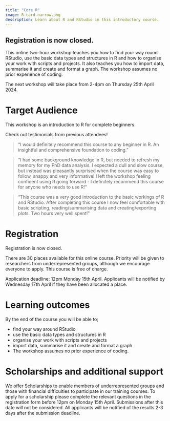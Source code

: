 ```yaml
---
title: "Core R"
image: R-card-narrow.png
description: Learn about R and RStudio in this introductory course.
---
```

::: {.callout-note appearance="tip"}

# Registration is now closed.

:::

This online two-hour workshop teaches you how to find your way round RStudio, use the basic data types and structures in R and how to organise your work with scripts and projects. It also teaches you how to import data, summarise it and create and format a graph. The workshop assumes no prior experience of coding.

The next workshop will take place from 2-4pm on Thursday 25th April 2024. 

# Target Audience

This workshop is an introduction to R for complete beginners. 

Check out testimonials from previous attendees!

> "I would definitely recommend this course to any beginner in R. An insightful and comprehensive foundation to coding."

> "I had some background knowledge in R, but needed to refresh my memory for my PhD data analysis. I expected a dull and slow course, but instead was pleasantly surprised when the course was easy to follow, snappy and very informative! I left the workshop feeling confident using R going forward - I definitely recommend this course for anyone who needs to use R!"

> "This course was a very good introduction to the basic workings of R and RStudio. After completing this course I now feel comfortable with basic scripting, reading/summarising data and creating/exporting plots. Two hours very well spent!"

# Registration 

::: {.callout-note appearance="tip"}
Registration is now closed.
:::

There are 30 places available for this online course. Priority will be given to researchers from underrepresented groups, although we encourage everyone to apply. This course is free of charge.

Application deadline: 12pm Monday 15th April. Applicants will be notified by Wednesday 17th April if they have been allocated a place.

# Learning outcomes

By the end of the course you will be able to;

-   find your way around RStudio
-   use the basic data types and structures in R
-   organise your work with scripts and projects
-   import data, summarise it and create and format a graph
-   The workshop assumes no prior experience of coding.

# Scholarships and additional support

We offer Scholarships to enable members of underrepresented groups and those with financial difficulties to participate in our training courses. To apply for a scholarship please complete the relevant questions in the registration form before 12pm on Monday 15th April. Submissions after this date will not be considered. All applicants will be notified of the results 2-3 days after the submission deadline.
